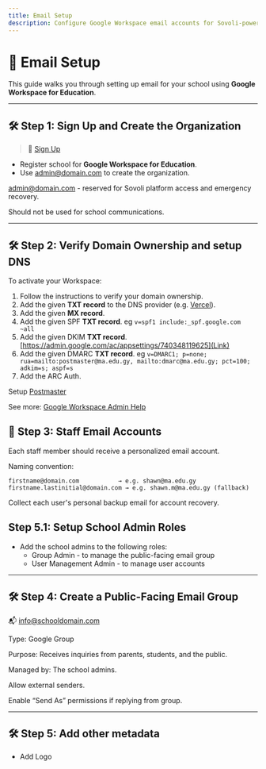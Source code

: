 ---
title: Email Setup
description: Configure Google Workspace email accounts for Sovoli-powered school.
---

# 📧 Email Setup

This guide walks you through setting up email for your school using **Google Workspace for Education**.

---

## 🛠️ Step 1: Sign Up and Create the Organization

> 🔗 [Sign Up](https://workspace.google.com/edu/signup)

- Register school for **Google Workspace for Education**.
- Use admin@domain.com to create the organization.

admin@domain.com - reserved for Sovoli platform access and emergency recovery.

Should not be used for school communications.

---

## 🛠️ Step 2: Verify Domain Ownership and setup DNS

To activate your Workspace:

1. Follow the instructions to verify your domain ownership.
2. Add the given **TXT record** to the DNS provider (e.g. [Vercel](https://vercel.com)).
3. Add the given **MX record**.
4. Add the given SPF **TXT record**. eg `v=spf1 include:_spf.google.com ~all`
5. Add the given DKIM **TXT record**. [https://admin.google.com/ac/appsettings/740348119625](Link)
6. Add the given DMARC **TXT record**. eg `v=DMARC1; p=none; rua=mailto:postmaster@ma.edu.gy, mailto:dmarc@ma.edu.gy; pct=100; adkim=s; aspf=s`
7. Add the ARC Auth.

Setup [Postmaster](https://postmaster.google.com/)

See more: [Google Workspace Admin Help](https://support.google.com/a/answer/81126)

## 👥 Step 3: Staff Email Accounts

Each staff member should receive a personalized email account.

Naming convention:

```
firstname@domain.com           → e.g. shawn@ma.edu.gy
firstname.lastinitial@domain.com → e.g. shawn.m@ma.edu.gy (fallback)
```

Collect each user's personal backup email for account recovery.

## Step 5.1: Setup School Admin Roles

- Add the school admins to the following roles:
  - Group Admin - to manage the public-facing email group
  - User Management Admin - to manage user accounts

---

## 🛠️ Step 4: Create a Public-Facing Email Group

📬 info@schooldomain.com

Type: Google Group

Purpose: Receives inquiries from parents, students, and the public.

Managed by: The school admins.

Allow external senders.

Enable “Send As” permissions if replying from group.

---



## 🛠️ Step 5: Add other metadata

- Add Logo